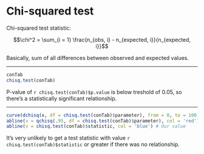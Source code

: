 # Chi-squared test


Chi-squared test statistic:

$$\chi^2 = \sum_{i = 1} \frac{n_{obs, i} - n_{expected, i}}{n_{expected, i}}$$

Basically, sum of all differences between observed and expected values.

---

```r
conTab
chisq.test(conTab)
```

P-value of `r chisq.test(conTab)$p.value` is below treshold of 0.05, so there's a statistically significant relationship.

---

``` r
curve(dchisq(x, df = chisq.test(conTab)$parameter), from = 0, to = 100)
abline(v = qchisq(.95, df = chisq.test(conTab)$parameter), col = 'red') # Critical value
abline(v = chisq.test(conTab)$statistic, col = 'blue') # Our value
```

It's very unlikely to get a test statistic with value `r chisq.test(conTab)$statistic` or greater if there was no relationship.